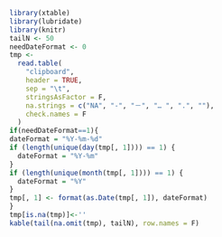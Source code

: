 ```r
library(xtable)
library(lubridate)
library(knitr)
tailN <- 50
needDateFormat <- 0
tmp <-
  read.table(
    "clipboard",
    header = TRUE,
    sep = "\t",
    stringsAsFactor = F,
    na.strings = c("NA", "-", "－", "… ", ".", ""),
    check.names = F
  )
if(needDateFormat==1){
dateFormat = "%Y-%m-%d"
if (length(unique(day(tmp[, 1]))) == 1) {
  dateFormat = "%Y-%m"
}
if (length(unique(month(tmp[, 1]))) == 1) {
  dateFormat = "%Y"
}
tmp[, 1] <- format(as.Date(tmp[, 1]), dateFormat)
}
tmp[is.na(tmp)]<-''
kable(tail(na.omit(tmp), tailN), row.names = F)
```